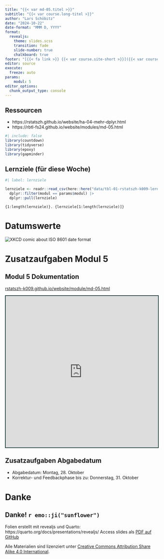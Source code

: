```yaml
---
title: "{{< var md-05.titel >}}"
subtitle: "{{< var course.long-titel >}}"
author: "Lars Schöbitz"
date: "2024-10-22"
date-format: "MMM D, YYYY"
format: 
  revealjs: 
    theme: slides.scss
    transition: fade
    slide-number: true
    chalkboard: true
footer: "[{{< fa link >}} {{< var course.site-short >}}]({{< var course.site >}})"
editor: source
execute:
  freeze: auto
params:
    modul: 5
editor_options: 
  chunk_output_type: console
---
```


## Ressourcen

- https://rstatszh.github.io/website/ha-04-mehr-dplyr.html
- https://rbtl-fs24.github.io/website/modules/md-05.html


```r
#| include: false
library(countdown)
library(tidyverse)
library(epoxy)
library(gapminder)
```


## Lernziele (für diese Woche)

```r
#| label: lernziele

lernziele <- readr::read_csv(here::here("data/tbl-01-rstatszh-k009-lernziele.csv")) |> 
  dplyr::filter(modul == params$modul) |>
  dplyr::pull(lernziele)

```

```epoxy
{1:length(lernziele)}. {lernziele[1:length(lernziele)]}
```


# Datumswerte

<img src="https://imgs.xkcd.com/comics/iso_8601.png" alt="XKCD comic about ISO 8601 date format" title="ISO 8601 was published on 1988-06-05.">



# Zusatzaufgaben Modul 5 {background-color="#4C326A"}

## Modul 5 Dokumentation

::: learn-more
[rstatszh-k009.github.io/website/module/md-05.html](https://rstatszh-k009.github.io/website/module/md-05.html)

```{=html}
<iframe src="https://rstatszh-k009.github.io/website/module/md-05.html" width="100%" height="500" style="border:2px solid #123233;" title="Modul 5 Dokumentation"></iframe>
```
:::

## Zusatzaufgaben Abgabedatum

-   Abgabedatum: [Montag, 28. Oktober]{.highlight-yellow}
-   Korrektur- und Feedbackphase bis zu: Donnerstag, 31. Oktober 

# Danke {background-color="#4C326A"}

## Danke! `r emo::ji("sunflower")` 

Folien erstellt mit revealjs und Quarto: https://quarto.org/docs/presentations/revealjs/ Access slides als [PDF auf GitHub](https://github.com/rstatszh-k009/website/raw/main/folien/md-05-datumswerte.pdf)

Alle Materialien sind lizenziert unter [Creative Commons Attribution Share Alike 4.0 International](https://creativecommons.org/licenses/by-sa/4.0/).